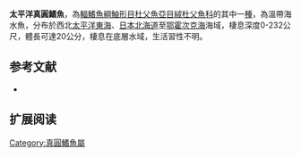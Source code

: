 {{Speciesbox
| name = 太平洋真圓鰭魚
| image = 風船.jpg
| image_width = 250px
| status = NE
| status_system = IUCN3.1
| genus = Eumicrotremus
| species = pacificus
| authority = [[Schmidt|Schmidt]], 1904
| synonyms = *''Eumicrotremus pacificus chinensis'' Lindberg & Legeza, 1955
}}

'''太平洋真圓鰭魚'''，為[[輻鰭魚綱|輻鰭魚綱]][[鮋形目|鮋形目]][[杜父魚亞目|杜父魚亞目]][[絨杜父魚科|絨杜父魚科]]的其中一[[種|種]]，為溫帶海水魚，分布於西北[[太平洋|太平洋]][[東海|東海]]、[[日本|日本]][[北海道|北海道]]至[[鄂霍次克海|鄂霍次克海]]海域，棲息深度0-232公尺，體長可達20公分，棲息在底層水域，生活習性不明。
==参考文献==
*{{FishBase_species|genus=Eumicrotremus|species=pacificus|year=2014|month=5}}

== 扩展阅读 ==
{{refbegin}}
{{wikispecies-inline|Eumicrotremus pacificus|太平洋真圓鰭魚}}
{{refend}}

{{Wikispecies|Eumicrotremus pacificus}}
{{Taxonbar|from=Q2416707}}

[[Category:真圓鰭魚屬|Category:真圓鰭魚屬]]


{{魚類小作品}}